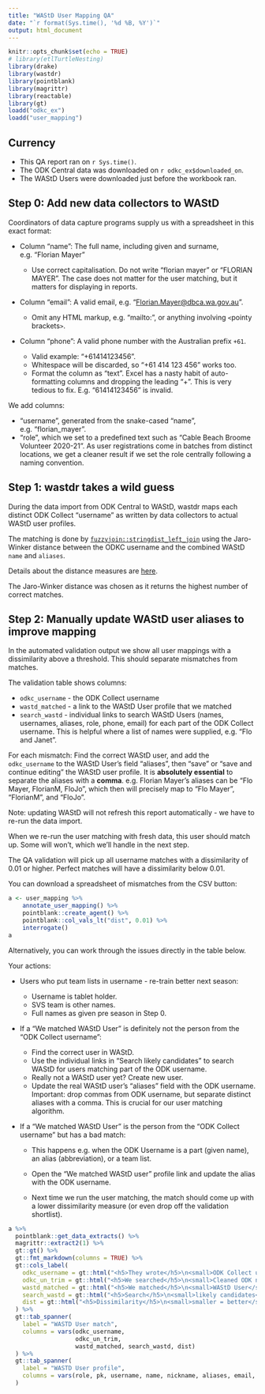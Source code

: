 ```yaml
---
title: "WAStD User Mapping QA"
date: "`r format(Sys.time(), '%d %B, %Y')`"
output: html_document
---
```


```{=html}
<style type="text/css">
.main-container {
  max-width: 100%;
  margin-left: auto;
  margin-right: auto;
}
</style>
```
```r
knitr::opts_chunk$set(echo = TRUE)
# library(etlTurtleNesting)
library(drake)
library(wastdr)
library(pointblank)
library(magrittr)
library(reactable)
library(gt)
loadd("odkc_ex")
loadd("user_mapping")
```

## Currency

-   This QA report ran on `r Sys.time()`.
-   The ODK Central data was downloaded on `r odkc_ex$downloaded_on`.
-   The WAStD Users were downloaded just before the workbook ran.

## Step 0: Add new data collectors to WAStD

Coordinators of data capture programs supply us with a spreadsheet in this exact
format:

-   Column "name": The full name, including given and surname, e.g. "Florian
    Mayer"

    -   Use correct capitalisation. Do not write "florian mayer" or "FLORIAN
        MAYER". The case does not matter for the user matching, but it matters
        for displaying in reports.

-   Column "email": A valid email, e.g. "<Florian.Mayer@dbca.wa.gov.au>".

    -   Omit any HTML markup, e.g. "mailto:", or anything involving `<`pointy
        brackets`>`.

-   Column "phone": A valid phone number with the Australian prefix `+61`.

    -   Valid example: "+61414123456".
    -   Whitespace will be discarded, so "+61 414 123 456" works too.
    -   Format the column as "text". Excel has a nasty habit of auto-formatting
        columns and dropping the leading "+". This is very tedious to fix. E.g.
        "61414123456" is invalid.

We add columns:

-   "username", generated from the snake-cased "name", e.g. "florian\_mayer".
-   "role", which we set to a predefined text such as "Cable Beach Broome
    Volunteer 2020-21". As user registrations come in batches from distinct
    locations, we get a cleaner result if we set the role centrally following a
    naming convention.

## Step 1: wastdr takes a wild guess

During the data import from ODK Central to WAStD, wastdr maps each distinct ODK
Collect "username" as written by data collectors to actual WAStD user profiles.

The matching is done by
[`fuzzyjoin::stringdist_left_join`](http://varianceexplained.org/fuzzyjoin/reference/stringdist_join.html)
using the Jaro-Winker distance between the ODKC username and the combined WAStD
`name` and `aliases`.

Details about the distance measures are
[here](http://finzi.psych.upenn.edu/library/stringdist/html/stringdist-metrics.html).

The Jaro-Winker distance was chosen as it returns the highest number of correct
matches.

## Step 2: Manually update WAStD user aliases to improve mapping

In the automated validation output we show all user mappings with a
dissimilarity above a threshold. This should separate mismatches from matches.

The validation table shows columns:

-   `odkc_username` - the ODK Collect username
-   `wastd_matched` - a link to the WAStD User profile that we matched
-   `search_wastd` - individual links to search WAStD Users (names, usernames,
    aliases, role, phone, email) for each part of the ODK Collect username. This
    is helpful where a list of names were supplied, e.g. "Flo and Janet".

For each mismatch: Find the correct WAStD user, and add the `odkc_username` to
the WAStD User's field "aliases", then "save" or "save and continue editing" the
WAStD user profile. It is **absolutely essential** to separate the aliases with
a **comma**. e.g. Florian Mayer's aliases can be "Flo Mayer, FlorianM, FloJo",
which then will precisely map to "Flo Mayer", "FlorianM", and "FloJo".

Note: updating WAStD will not refresh this report automatically - we have to
re-run the data import.

When we re-run the user matching with fresh data, this user should match up.
Some will won't, which we'll handle in the next step.

The QA validation will pick up all username matches with a dissimilarity of 0.01
or higher. Perfect matches will have a dissimilarity below 0.01.

You can download a spreadsheet of mismatches from the CSV button:

```r
a <- user_mapping %>%
    annotate_user_mapping() %>%
    pointblank::create_agent() %>%
    pointblank::col_vals_lt("dist", 0.01) %>%
    interrogate()
a
```

Alternatively, you can work through the issues directly in the table below.

Your actions:

-   Users who put team lists in username - re-train better next season:

    -   Username is tablet holder.
    -   SVS team is other names.
    -   Full names as given pre season in Step 0.

-   If a "We matched WAStD User" is definitely not the person from the "ODK
    Collect username":

    -   Find the correct user in WAStD.
    -   Use the individual links in "Search likely candidates" to search WAStD
        for users matching part of the ODK username.
    -   Really not a WAStD user yet? Create new user.
    -   Update the real WAStD user's "aliases" field with the ODK username.
        Important: drop commas from ODK username, but separate distinct aliases
        with a comma. This is crucial for our user matching algorithm.

-   If a "We matched WAStD User" is the person from the "ODK Collect username"
    but has a bad match:

    -   This happens e.g. when the ODK Username is a part (given name), an alias
        (abbreviation), or a team list.

    -   Open the "We matched WAStD user" profile link and update the alias with
        the ODK username. 
    
    -   Next time we run the user matching, the match should come up with a 
        lower dissimilarity measure (or even drop off the validation shortlist).

```r
a %>%
  pointblank::get_data_extracts() %>%
  magrittr::extract2(1) %>%
  gt::gt() %>%
  gt::fmt_markdown(columns = TRUE) %>%
  gt::cols_label(
    odkc_username = gt::html("<h5>They wrote</h5>\n<small>ODK Collect username</small>"),
    odkc_un_trim = gt::html("<h5>We searched</h5>\n<small>Cleaned ODK name</small>"),
    wastd_matched = gt::html("<h5>We matched</h5>\n<small>WAStD User</small>"),
    search_wastd = gt::html("<h5>Search</h5>\n<small>likely candidates</small>"),
    dist = gt::html("<h5>Dissimilarity</h5>\n<small>smaller = better</small>")
  ) %>%
  gt::tab_spanner(
    label = "WASTD User match",
    columns = vars(odkc_username,
                   odkc_un_trim,
                   wastd_matched, search_wastd, dist)
  ) %>%
  gt::tab_spanner(
    label = "WASTD User profile",
    columns = vars(role, pk, username, name, nickname, aliases, email, phone)
  )
```

